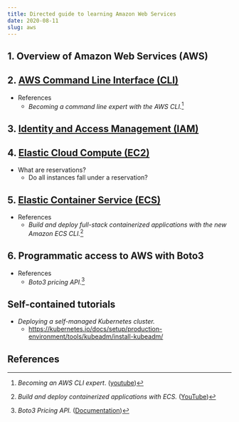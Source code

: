 ```yaml
---
title: Directed guide to learning Amazon Web Services
date: 2020-08-11
slug: aws
---
```


## 1. Overview of Amazon Web Services (AWS)

## 2. [AWS Command Line Interface (CLI)](./cli)

* References
    * _Becoming a command line expert with the AWS CLI._[^cli]

## 3. [Identity and Access Management (IAM)](./iam)

## 4. [Elastic Cloud Compute (EC2)](./ec2)
* What are reservations?
    * Do all instances fall under a reservation?

## 5. [Elastic Container Service (ECS)](./ecs)

* References
    * _Build and deploy full-stack containerized applications with the new Amazon ECS CLI._[^ecs]

## 6. Programmatic access to AWS with Boto3
* References
    * _Boto3 pricing API._[^boto]

## Self-contained tutorials
* _Deploying a self-managed Kubernetes cluster._
    * https://kubernetes.io/docs/setup/production-environment/tools/kubeadm/install-kubeadm/

## References

[^cli]: _Becoming an AWS CLI expert_. ([youtube](https://www.youtube.com/watch?v=qiPt1NoyZm0))

[^boto]: _Boto3 Pricing API._ ([Documentation](https://boto3.amazonaws.com/v1/documentation/api/latest/reference/services/pricing.html))

[^ecs]: _Build and deploy containerized applications with ECS._ ([YouTube](https://www.youtube.com/watch?v=Fg9j_zlwg7c))
